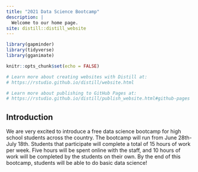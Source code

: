 ```yaml
---
title: "2021 Data Science Bootcamp"
description: |
  Welcome to our home page.
site: distill::distill_website
---
```


```r
library(gapminder)
library(tidyverse)
library(gganimate)

knitr::opts_chunk$set(echo = FALSE)

# Learn more about creating websites with Distill at:
# https://rstudio.github.io/distill/website.html

# Learn more about publishing to GitHub Pages at:
# https://rstudio.github.io/distill/publish_website.html#github-pages

```


## Introduction

We are very excited to introduce a free data science bootcamp for high school students across the country. The bootcamp will run from June 28th- July 18th. Students that participate will complete a total of 15 hours of work per week. Five hours will be spent online with the staff, and 10 hours of work will be completed by the students on their own. By the end of this bootcamp, students will be able to do basic data science!

&nbsp;



